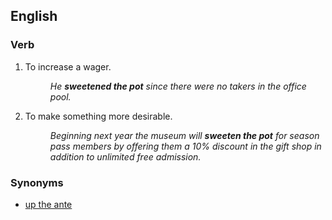 ==English==

===Verb===
{{infl|en|verb|head=[[sweeten]] the [[pot]]}}

# {{context|idiom}} To increase a wager.
#:  ''He '''sweetened the pot''' since there were no takers in the office pool.''
# {{context|idiom}} To make something more desirable.
#: ''Beginning next year the museum will '''sweeten the pot''' for season pass members by offering them a 10% discount in the gift shop in addition to unlimited free admission.''

===Synonyms===

* [[up the ante]]